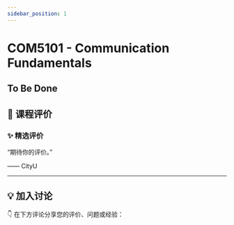 ```yaml
---
sidebar_position: 1
---
```



# COM5101 - Communication Fundamentals

## To Be Done

## **💬 课程评价**

### ✨ **精选评价**
<div className={commentStyles.commentBox}>
    <p className={commentStyles.commentText}>
        “期待你的评价。”
    </p>
    <p className={commentStyles.commentAuthor}>—— CityU</p>
</div>

---

## **💡 加入讨论**

👇 在下方评论分享您的评价、问题或经验：
<Utterances />
